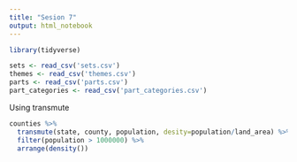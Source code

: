 ```yaml
---
title: "Sesion 7"
output: html_notebook
---
```


```r
library(tidyverse)

sets <- read_csv('sets.csv')
themes <- read_csv('themes.csv')
parts <- read_csv('parts.csv')
part_categories <- read_csv('part_categories.csv')

```

Using transmute

```r
counties %>%
  transmute(state, county, population, desity=population/land_area) %>%
  filter(population > 1000000) %>%
  arrange(density())
```


